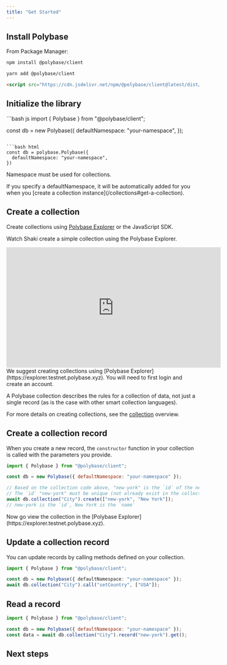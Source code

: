 ```yaml
---
title: "Get Started"
---
```


## Install Polybase

From Package Manager:

<CodeGroup>

```bash npm
npm install @polybase/client
```

```bash yarn
yarn add @polybase/client
```

```html html
<script src="https://cdn.jsdelivr.net/npm/@polybase/client@latest/dist/bundle.min.js"></script>
```

</CodeGroup>

## Initialize the library

<CodeGroup>
```bash js
import { Polybase } from "@polybase/client";

const db = new Polybase({
  defaultNamespace: "your-namespace",
});
```

```bash html
const db = polybase.Polybase({
  defaultNamespace: "your-namespace",
})
```
</CodeGroup>


<Warning>Namespace must be used for collections.</Warning>

<Info>
  If you specify a defaultNamespace, it will be automatically added for you when you [create a collection instance](/collections#get-a-collection).
</Info>

## Create a collection

Create collections using [Polybase Explorer](https://explorer.testnet.polybase.xyz) or the JavaScript SDK.

Watch Shaki create a simple collection using the Polybase Explorer. 

<iframe width="560" height="315" src="https://www.youtube.com/embed/EKHD7i1y4jc" title="Defining a collection in Polybase Explorer" frameborder="0" allow="accelerometer; autoplay; clipboard-write; encrypted-media; gyroscope; picture-in-picture; web-share" allowfullscreen></iframe>

<Info>
We suggest creating collections using [Polybase Explorer](https://explorer.testnet.polybase.xyz). You will need to first login and create an account.
</Info>

A Polybase collection describes the rules for a collection of data, not just a single record (as is the case with other smart collection languages).

For more details on creating collections, see the [collection](/collections) overview.

## Create a collection record

When you create a new record, the `constructor` function in your collection is called with the parameters you provide.

```js
import { Polybase } from "@polybase/client";

const db = new Polybase({ defaultNamespace: "your-namespace" });

// Based on the collection code above, "new-york" is the `id` of the new record. 
// The `id` "new-york" must be unique (not already exist in the collection)
await db.collection("City").create(["new-york", "New York"]); 
// new-york is the `id`, New York is the `name`
```

<Note>
  Now go view the collection in the [Polybase Explorer](https://explorer.testnet.polybase.xyz).
</Note>

## Update a collection record

You can update records by calling methods defined on your collection.

```typescript
import { Polybase } from "@polybase/client";

const db = new Polybase({ defaultNamespace: "your-namespace" });
await db.collection("City").call("setCountry", ["USA"]);
```

## Read a record

```js
import { Polybase } from "@polybase/client";

const db = new Polybase({ defaultNamespace: "your-namespace" });
const data = await db.collection("City").record("new-york").get();
```

## Next steps

<Card title="Understand Collections" icon="table" href="/collections">
</Card>

<Card title="FAQ" icon="question" href="/faq">
</Card>

<Card title="Read the Polybase Whitepaper" icon="file-lines" href="https://polybase.xyz/whitepaper">
</Card>
